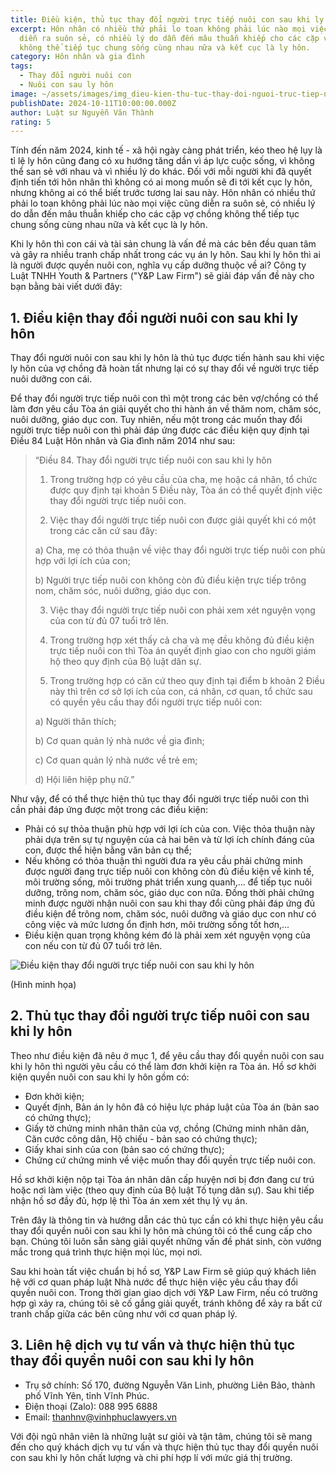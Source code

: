 ```yaml
---
title: Điều kiện, thủ tục thay đổi người trực tiếp nuôi con sau khi ly hôn
excerpt: Hôn nhân có nhiều thứ phải lo toan không phải lúc nào mọi việc cũng
  diễn ra suôn sẻ, có nhiều lý do dẫn đến mâu thuẫn khiếp cho các cặp vợ chồng
  không thể tiếp tục chung sống cùng nhau nữa và kết cục là ly hôn.
category: Hôn nhân và gia đình
tags:
  - Thay đổi người nuôi con
  - Nuôi con sau ly hôn
image: ~/assets/images/img_dieu-kien-thu-tuc-thay-doi-nguoi-truc-tiep-nuoi-con-sau-khi-ly-hon.jpg
publishDate: 2024-10-11T10:00:00.000Z
author: Luật sư Nguyễn Văn Thành
rating: 5
---
```

Tính đến năm 2024, kinh tế - xã hội ngày càng phát triển, kéo theo hệ lụy là tỉ lệ ly hôn cũng đang có xu hướng tăng dần vì áp lực cuộc sống, vì không thể san sẻ với nhau và vì nhiều lý do khác. Đối với mỗi người khi đã quyết định tiến tới hôn nhân thì không có ai mong muốn sẽ đi tới kết cục ly hôn, nhưng không ai có thể biết trước tương lai sau này. Hôn nhân có nhiều thứ phải lo toan không phải lúc nào mọi việc cũng diễn ra suôn sẻ, có nhiều lý do dẫn đến mâu thuẫn khiếp cho các cặp vợ chồng không thể tiếp tục chung sống cùng nhau nữa và kết cục là ly hôn.

Khi ly hôn thì con cái và tài sản chung là vấn đề mà các bên đều quan tâm và gây ra nhiều tranh chấp nhất trong các vụ án ly hôn. Sau khi ly hôn thì ai là người được quyền nuôi con, nghĩa vụ cấp dưỡng thuộc về ai? Công ty Luật TNHH Youth & Partners ("Y&P Law Firm") sẽ giải đáp vấn đề này cho bạn bằng bài viết dưới đây:

## 1. Điều kiện thay đổi người nuôi con sau khi ly hôn

Thay đổi người nuôi con sau khi ly hôn là thủ tục được tiến hành sau khi việc ly hôn của vợ chồng đã hoàn tất nhưng lại có sự thay đổi về người trực tiếp nuôi dưỡng con cái.

Để thay đổi người trực tiếp nuôi con thì một trong các bên vợ/chồng có thể làm đơn yêu cầu Tòa án giải quyết cho thi hành án về thăm nom, chăm sóc, nuôi dưỡng, giáo dục con. Tuy nhiên, nếu một trong các muốn thay đổi người trực tiếp nuôi con thì phải đáp ứng được các điều kiện quy định tại Điều 84 Luật Hôn nhân và Gia đình năm 2014 như sau:

> “Điều 84. Thay đổi người trực tiếp nuôi con sau khi ly hôn
>
> 1. Trong trường hợp có yêu cầu của cha, mẹ hoặc cá nhân, tổ chức được quy định tại khoản 5 Điều này, Tòa án có thể quyết định việc thay đổi người trực tiếp nuôi con.
>
> 2. Việc thay đổi người trực tiếp nuôi con được giải quyết khi có một trong các căn cứ sau đây:
>
> a) Cha, mẹ có thỏa thuận về việc thay đổi người trực tiếp nuôi con phù hợp với lợi ích của con;
>
> b) Người trực tiếp nuôi con không còn đủ điều kiện trực tiếp trông nom, chăm sóc, nuôi dưỡng, giáo dục con.
>
> 3. Việc thay đổi người trực tiếp nuôi con phải xem xét nguyện vọng của con từ đủ 07 tuổi trở lên.
>
> 4. Trong trường hợp xét thấy cả cha và mẹ đều không đủ điều kiện trực tiếp nuôi con thì Tòa án quyết định giao con cho người giám hộ theo quy định của Bộ luật dân sự.
>
> 5. Trong trường hợp có căn cứ theo quy định tại điểm b khoản 2 Điều này thì trên cơ sở lợi ích của con, cá nhân, cơ quan, tổ chức sau có quyền yêu cầu thay đổi người trực tiếp nuôi con:
>
> a) Người thân thích;
>
> b) Cơ quan quản lý nhà nước về gia đình;
>
> c) Cơ quan quản lý nhà nước về trẻ em;
>
> d) Hội liên hiệp phụ nữ.”

Như vậy, để có thể thực hiện thủ tục thay đổi người trực tiếp nuôi con thì cần phải đáp ứng được một trong các điều kiện: 

* Phải có sự thỏa thuận phù hợp với lợi ích của con. Việc thỏa thuận này phải dựa trên sự tự nguyện của cả hai bên và từ lợi ích chính đáng của con, được thể hiện bằng văn bản cụ thể;
* Nếu không có thỏa thuận thì người đưa ra yêu cầu phải chứng minh được người đang trực tiếp nuôi con không còn đủ điều kiện về kinh tế, môi trường sống, môi trường phát triển xung quanh,... để tiếp tục nuôi dưỡng, trông nom, chăm sóc, giáo dục con nữa. Đồng thời phải chứng minh được người nhận nuôi con sau khi thay đổi cũng phải đáp ứng đủ điều kiện để trông nom, chăm sóc, nuôi dưỡng và giáo dục con như có công việc và mức lương ổn định hơn, môi trường sống tốt hơn,... 
* Điều kiện quan trọng không kém đó là phải xem xét nguyện vọng của con nếu con từ đủ 07 tuổi trở lên.

![Điều kiện thay đổi người trực tiếp nuôi con sau khi ly hôn](~/assets/images/dieu-kien-thay-doi-nguoi-truc-tiep-nuoi-con-sau-khi-ly-hon.png "Điều kiện thay đổi người trực tiếp nuôi con sau khi ly hôn")

(Hình minh họa)

## 2. Thủ tục thay đổi người trực tiếp nuôi con sau khi ly hôn

Theo như điều kiện đã nêu ở mục 1, để yêu cầu thay đổi quyền nuôi con sau khi ly hôn thì người yêu cầu có thể làm đơn khởi kiện ra Tòa án. Hồ sơ khởi kiện quyền nuôi con sau khi ly hôn gồm có:

* Đơn khởi kiện;
* Quyết định, Bản án ly hôn đã có hiệu lực pháp luật của Tòa án (bản sao có chứng thực);
* Giấy tờ chứng minh nhân thân của vợ, chồng (Chứng minh nhân dân, Căn cước công dân, Hộ chiếu - bản sao có chứng thực);
* Giấy khai sinh của con (bản sao có chứng thực);
* Chứng cứ chứng minh về việc muốn thay đổi quyền trực tiếp nuôi con.

Hồ sơ khởi kiện nộp tại Tòa án nhân dân cấp huyện nơi bị đơn đang cư trú hoặc nơi làm việc (theo quy định của Bộ luật Tố tụng dân sự). Sau khi tiếp nhận hồ sơ đầy đủ, hợp lệ thì Tòa án xem xét thụ lý vụ án.

Trên đây là thông tin và hướng dẫn các thủ tục cần có khi thực hiện yêu cầu thay đổi quyền nuôi con sau khi ly hôn mà chúng tôi có thể cung cấp cho bạn. Chúng tôi luôn sẵn sàng giải quyết những vấn đề phát sinh, còn vướng mắc trong quá trình thực hiện mọi lúc, mọi nơi.

Sau khi hoàn tất việc chuẩn bị hồ sơ, Y&P Law Firm sẽ giúp quý khách liên hệ với cơ quan pháp luật Nhà nước để thực hiện việc yêu cầu thay đổi quyền nuôi con. Trong thời gian giao dịch với Y&P Law Firm, nếu có trường hợp gì xảy ra, chúng tôi sẽ cố gắng giải quyết, tránh không để xảy ra bất cứ tranh chấp giữa các bên cũng như với cơ quan pháp lý.

## 3. Liên hệ dịch vụ tư vấn và thực hiện thủ tục thay đổi quyền nuôi con sau khi ly hôn 

* Trụ sở chính: Số 170, đường Nguyễn Văn Linh, phường Liên Bảo, thành phố Vĩnh Yên, tỉnh Vĩnh Phúc.
* Điện thoại (Zalo): 088 995 6888
* Email:  thanhnv@vinhphuclawyers.vn

Với đội ngũ nhân viên là những luật sư giỏi và tận tâm, chúng tôi sẽ mang đến cho quý khách dịch vụ tư vấn và thực hiện thủ tục thay đổi quyền nuôi con sau khi ly hôn chất lượng và chi phí hợp lí với mức giá thị trường.
